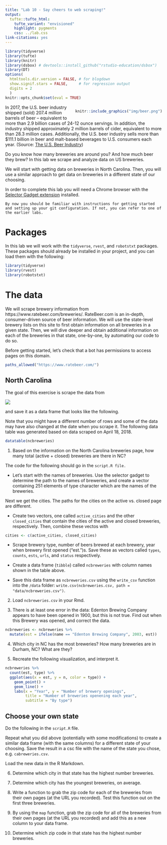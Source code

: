 ```yaml
---
title: "Lab 10 - Say cheers to web scraping!"
output: 
  tufte::tufte_html:
    tufte_variant: "envisioned"
    highlight: pygments
    css: ../lab.css
link-citations: yes
---
```


```r
library(tidyverse)
library(tufte)
library(knitr)
library(dsbox) # devtools::install_github("rstudio-education/dsbox")
library(DT)
options(
  htmltools.dir.version = FALSE, # for blogdown
  show.signif.stars = FALSE,     # for regression output
  digits = 2
  )
knitr::opts_chunk$set(eval = TRUE)
```

<div style= "float:right;position: relative; margin-left: 20px">
```r
knitr::include_graphics("img/beer.png")
```
</div>

In 2017, the U.S. beer industry shipped (sold) 207.4 million barrels of beer – equivalent to more than 2.9 billion cases of 24-12 ounce servings. In addition, the industry shipped approximately 2 million barrels of cider, equivalent to more than 28.3 million cases. Additionally, the U.S. beer industry sells more than $111.1 billion in beer and malt-based beverages to U.S. consumers each year. (Source: [The U.S. Beer Industry]( https://www.nbwa.org/resources/industry-fast-facts))

Do you know how many breweries are around you? And how much beer they brew? In this lab we scrape and analyze data on US breweries.

We will start with getting data on breweries in North Carolina. Then, you will use a similar approach to get data on breweries in a different state of our choosing.

In order to complete this lab you will need a Chrome browser with the [Selector Gadget extension](http://selectorgadget.com/) installed.

```marginfigure
By now you should be familiar with instructions for getting started and setting up your git configuration. If not, you can refer to one of the earlier labs.
```

# Packages

In this lab we will work with the `tidyverse`, `rvest`, and `robotstxt` packages. These packages should already be installed in your project, and you can load them with the following:

```r
library(tidyverse) 
library(rvest)
library(robotstxt)
```

# The data

We will scrape brewery information from https://www.ratebeer.com/breweries/. RateBeer.com is an in-depth, consumer-driven source of beer information. We will use the state-level brewery lists on this site to first obtain information on all breweries in a given state. Then, we will dive deeper and obtain additional information on each of the breweries in that state, one-by-one, by automating our code to do so.

Before getting started, let's check that a bot has permissions to access pages on this domain.

```r
paths_allowed("https://www.ratebeer.com/")
```

## North Carolina

The goal of this exercise is scrape the data from

![](img/ncbreweries.png)

and save it as a data frame that looks like the following.

Note that you might have a different number of rows and some of the data 
may have also changed at the date when you scrape it. The following data table 
was generated based on data scraped on April 18, 2018.

```r
datatable(ncbreweries)
```

1. Based on the information on the North Carolina breweries page, how many total (active + closed) breweries are there in NC?

The code for the following should go in the `script.R file.`

- Let's start with the names of breweries. Use the selector gadget to determine the path to the names of breweries, and create a vector containing 251 elements of type character which are the names of the breweries.

Next we get the cities. The paths for the cities on the active vs. closed page are different.

- Create two vectors, one called `active_cities` and the other `closed_cities` that contain the cities of the active and closed breweries, respectively. Then, combine these vectos with 

```r
cities <- c(active_cities, closed_cities)
```

- Scrape brewery type, number of beers brewed at each brewery, year when brewery first opened ("est.")s. Save these as vectors called `types`, `counts`, `ests`,  `urls`, and `status` respectively.

- Create a data frame (`tibble`) called `ncbreweries` with column names shown in the table above.

- Save this data frame as `ncbreweries.csv` using the `write_csv` function into the `/data` folder: `write.csv(ncbreweries.csv, path = "data/ncbreweries.csv")`.

2. Load `ncbreweries.csv` in your Rmd.

3. There is at least one error in the data: Edenton Brewing Company appears to have been opened in 1900, but this is not true. Find out when this Brewery was opened, and correct the data.

```r
ncbreweries <- ncbreweries %>%
  mutate(est = ifelse(name == "Edenton Brewing Company", 2003, est))
```

4. Which city in NC has the most breweries? How many breweries are in Durham, NC? What are they?

5. Recreate the following visualization, and interpret it.

```r
ncbreweries %>%
  count(est, type) %>%
  ggplot(aes(x = est, y = n, color = type)) +
    geom_point() +
    geom_line() +
    labs(x = "Year", y = "Number of brewery openings",
         title = "Number of breweries openening each year",
         subtitle = "By type")
```

## Choose your own state

Do the following in the `script.R` file.

Repeat what you did above (potentially with some modifications) to create a similar data frame (with the same columns) for a different state of your choosing. Save the result in a csc file with the name of the state you chose, e.g. `cabreweries.csv`.

Load the new data in the R Markdown.

6. Determine which city in that state has the highest number breweries.

7. Determine which city has the youngest breweries, on average.

8. Write a function to grab the zip code for each of the breweries from their own pages (at the URL you recorded). Test this function out on the first three breweries.

9. By using the `map` function, grab the zip code for all of the breweries from their own pages (at the URL you recorded) and add this as a new column to your data frame.

10. Determine which zip code in that state has the highest number breweries.
